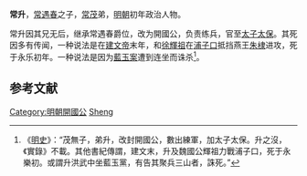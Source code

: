 {{NoteTA
|1=zh-hans:常升;zh-hant:常昇;
}}
'''常升'''，[[常遇春|常遇春]]之子，[[常茂|常茂]]弟，[[明朝|明朝]]初年政治人物。

常升因其兄无后，继承常遇春爵位，改为開國公，负责练兵，官至[[太子太保|太子太保]]。其死因多有传闻，一种说法是在[[建文帝|建文帝]]末年，和[[徐輝祖|徐輝祖]]在[[浦子口|浦子口]]抵挡燕王[[朱棣|朱棣]]进攻，死于永乐初年。一种说法是因为[[藍玉案|藍玉案]]遭到连坐而诛杀<ref>《[[明史|明史]]》：“茂無子，弟升，改封開國公，數出練軍，加太子太保。升之沒，《實錄》不載。其他書紀傳謂，建文末，升及魏國公輝祖力戰浦子口，死于永樂初。或謂升洪武中坐藍玉黨，有告其聚兵三山者，誅死。”</ref>。

==参考文献==
{{wikisource|明史/卷125}}
<div class="references-small">
<references></references>
</div>

[[Category:明朝開國公|Category:明朝開國公]]
[[Category:常姓|Sheng]]